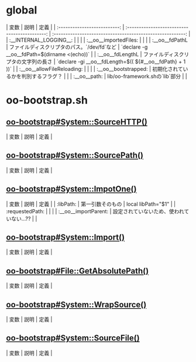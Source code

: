 = global =

| 変数                         | 説明                                          | 定義                                                       |
| :--------------------------: | :-------------------------------------------: | :--------------------------------------------------------: |
| :__INTERNAL_LOGGING__:       |                                               |                                                            |
| :__oo__importedFiles:        |                                               |                                                            |
| :__oo__fdPathL               | ファイルディスクリプタのパス。`/dev/fd`など   | `declare -g __oo__fdPath=$(dirname <(echo))`               |
| :__oo__fdLengthL             | ファイルディスクリプタの文字列の長さ          | `declare -gi __oo__fdLength=$(( ${#__oo__fdPath} + 1 ))`   |
| :__oo__allowFileReloading:   |                                               |                                                            |
| :__oo__bootstrapped:         | 初期化されているかを判別するフラグ？          |                                                            |
| :__oo__path:                 | lib/oo-framework.shの`lib`部分                |                                                            |

= oo-bootstrap.sh =

== [[oo-bootstrap#System::SourceHTTP()]] ==

| 変数 | 説明 | 定義 |
== [[oo-bootstrap#System::SourcePath()]] ==

| 変数 | 説明 | 定義 |
== [[oo-bootstrap#System::ImpotOne()]] ==

| 変数                 | 説明                                      | 定義               |
| :libPath:            | 第一引数そのもの                          | local libPath="$1" |
| :requestedPath:      |                                           |                    |
| :__oo__importParent: | 設定されていないため、使われていない...?? |                    |


== [[oo-bootstrap#System::Import()]] ==

| 変数 | 説明 | 定義 |
== [[oo-bootstrap#File::GetAbsolutePath()]] ==

| 変数 | 説明 | 定義 |
== [[oo-bootstrap#System::WrapSource()]] ==

| 変数 | 説明 | 定義 |
== [[oo-bootstrap#System::SourceFile()]] ==

| 変数 | 説明 | 定義 |
